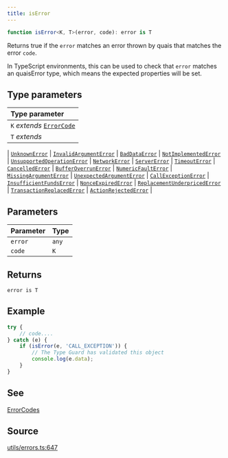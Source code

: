 ```yaml
---
title: isError
---
```


```ts
function isError<K, T>(error, code): error is T
```

Returns true if the `error` matches an error thrown by quais that matches the error `code`.

In TypeScript environments, this can be used to check that `error` matches an quaisError type, which means the
expected properties will be set.

## Type parameters

| Type parameter |
| :------ |
| `K` *extends* [`ErrorCode`](/content/type-aliases/ErrorCode) |
| `T` *extends* 
  \| [`UnknownError`](/content/interfaces/UnknownError)
  \| [`InvalidArgumentError`](/content/interfaces/InvalidArgumentError)
  \| [`BadDataError`](/content/interfaces/BadDataError)
  \| [`NotImplementedError`](/content/interfaces/NotImplementedError)
  \| [`UnsupportedOperationError`](/content/interfaces/UnsupportedOperationError)
  \| [`NetworkError`](/content/interfaces/NetworkError)
  \| [`ServerError`](/content/interfaces/ServerError)
  \| [`TimeoutError`](/content/interfaces/TimeoutError)
  \| [`CancelledError`](/content/interfaces/CancelledError)
  \| [`BufferOverrunError`](/content/interfaces/BufferOverrunError)
  \| [`NumericFaultError`](/content/interfaces/NumericFaultError)
  \| [`MissingArgumentError`](/content/interfaces/MissingArgumentError)
  \| [`UnexpectedArgumentError`](/content/interfaces/UnexpectedArgumentError)
  \| [`CallExceptionError`](/content/interfaces/CallExceptionError)
  \| [`InsufficientFundsError`](/content/interfaces/InsufficientFundsError)
  \| [`NonceExpiredError`](/content/interfaces/NonceExpiredError)
  \| [`ReplacementUnderpricedError`](/content/interfaces/ReplacementUnderpricedError)
  \| [`TransactionReplacedError`](/content/interfaces/TransactionReplacedError)
  \| [`ActionRejectedError`](/content/interfaces/ActionRejectedError) |

## Parameters

| Parameter | Type |
| :------ | :------ |
| `error` | `any` |
| `code` | `K` |

## Returns

`error is T`

## Example

```ts
try {
    // code....
} catch (e) {
    if (isError(e, 'CALL_EXCEPTION')) {
        // The Type Guard has validated this object
        console.log(e.data);
    }
}
```

## See

[ErrorCodes](api:ErrorCode)

## Source

[utils/errors.ts:647](https://github.com/dominant-strategies/quais.js/blob/40f3917383e9421179ebdbc4076b907a7d088144/src/utils/errors.ts#L647)
